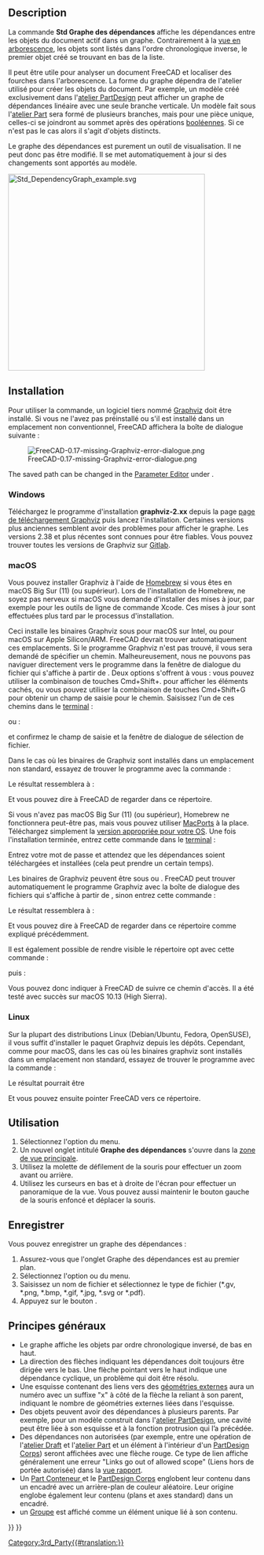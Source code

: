 <languages/>

{{Docnav/fr
|[[Std_SceneInspector/fr|Inspecteur du graphe de scène]]
|[[Std_ExportDependencyGraph/fr|Exporter le graphe des dépendances]]
|[[Std_Tools_Menu/fr|Menu Outils]]
|IconL=Std_SceneInspector.svg
|IconR=
|IconC=Freecad.svg
}}

{{GuiCommand/fr
|Name=Std DependencyGraph
|Name/fr=Std Graphe des dépendances
|MenuLocation=Outils → Graphe des dépendances...
|Workbenches=Tous
|SeeAlso=[[Std_ExportDependencyGraph|Std Exporter le graphe des dépendances]]
}}

== Description ==

La commande '''Std Graphe des dépendances''' affiche les dépendances entre les objets du document actif dans un graphe. Contrairement à la [[Tree_view/fr|vue en arborescence]], les objets sont listés dans l'ordre chronologique inverse, le premier objet créé se trouvant en bas de la liste.

Il peut être utile pour analyser un document FreeCAD et localiser des fourches dans l'arborescence. La forme du graphe dépendra de l'atelier utilisé pour créer les objets du document. Par exemple, un modèle créé exclusivement dans l'[[PartDesign_Workbench/fr|atelier PartDesign]] peut afficher un graphe de dépendances linéaire avec une seule branche verticale. Un modèle fait sous l'[[Part_Workbench/fr|atelier Part]] sera formé de plusieurs branches, mais pour une pièce unique, celles-ci se joindront au sommet après des opérations [[Part_Boolean/fr|booléennes]]. Si ce n'est pas le cas alors il s'agit d'objets distincts.

Le graphe des dépendances est purement un outil de visualisation. Il ne peut donc pas être modifié. Il se met automatiquement à jour si des changements sont apportés au modèle.

[[Image:Std_DependencyGraph_example.svg|400px]]
{{Caption|Exemple de graphe des dépendances avec un PartDesign corps à gauche et un objet créé avec des Part opérations à droite}}

==Installation== 

Pour utiliser la commande, un logiciel tiers nommé [https://graphviz.org/ Graphviz] doit être installé. Si vous ne l'avez pas préinstallé ou s'il est installé dans un emplacement non conventionnel, FreeCAD affichera la boîte de dialogue suivante :

[[File:FreeCAD-0.17-missing-Graphviz-error-dialogue.png]]

The saved path can be changed in the [[Std_DlgParameter|Parameter Editor]] under {{MenuCommand|BaseApp → Preferences → Paths → Graphviz}}.

<span id="Windows"></span>
=== Windows === 

Téléchargez le programme d'installation '''graphviz-2.xx''' depuis la page [https://graphviz.org/download/#windows page de téléchargement Graphviz] puis lancez l'installation. Certaines versions plus anciennes semblent avoir des problèmes pour afficher le graphe. Les versions 2.38 et plus récentes sont connues pour être fiables. Vous pouvez trouver toutes les versions de Graphviz sur [https://gitlab.com/graphviz/graphviz/-/releases Gitlab].

===macOS=== 

Vous pouvez installer Graphviz à l'aide de [https://brew.sh/ Homebrew] si vous êtes en macOS Big Sur (11) (ou supérieur). Lors de l'installation de Homebrew, ne soyez pas nerveux si macOS vous demande d'installer des mises à jour, par exemple pour les outils de ligne de commande Xcode. Ces mises à jour sont effectuées plus tard par le processus d'installation.

{{Code|lang=text|code=
brew install graphviz
}}

Ceci installe les binaires Graphviz sous {{FileName|/usr/local/bin}} pour macOS sur Intel, ou {{FileName|/opt/homebrew}} pour macOS sur Apple Silicon/ARM. FreeCAD devrait trouver automatiquement ces emplacements. Si le programme Graphviz n'est pas trouvé, il vous sera demandé de spécifier un chemin. Malheureusement, nous ne pouvons pas naviguer directement vers le programme dans la fenêtre de dialogue du fichier qui s'affiche à partir de {{MenuCommand|Outils → Graphe des dépendances...}}. Deux options s'offrent à vous : vous pouvez utiliser la combinaison de touches Cmd+Shift+. pour afficher les éléments cachés, ou vous pouvez utiliser la combinaison de touches Cmd+Shift+G pour obtenir un champ de saisie pour le chemin. Saisissez l'un de ces chemins dans le [https://fr.wikipedia.org/wiki/Terminal_(macOS) terminal] :

{{Code|lang=text|code=
/usr/local/bin
}}

ou :

{{Code|lang=text|code=
/opt/homebrew/bin
}}

et confirmez le champ de saisie et la fenêtre de dialogue de sélection de fichier.

Dans le cas où les binaires de Graphviz sont installés dans un emplacement non standard, essayez de trouver le programme avec la commande :

{{Code|lang=text|code=
type dot
}}

Le résultat ressemblera à : 

{{Code|lang=text|code=
dot is /usr/local/bin/dot
}}

Et vous pouvez dire à FreeCAD de regarder dans ce répertoire.

Si vous n'avez pas macOS Big Sur (11) (ou supérieur), Homebrew ne fonctionnera peut-être pas, mais vous pouvez utiliser [https://www.macports.org/index.php MacPorts] à la place. Téléchargez simplement la [https://www.macports.org/install.php version appropriée pour votre OS]. Une fois l'installation terminée, entrez cette commande dans le [https://fr.wikipedia.org/wiki/Terminal_(macOS) terminal] :

{{Code|lang=text|code=
sudo port install graphviz
}}

Entrez votre mot de passe et attendez que les dépendances soient téléchargées et installées (cela peut prendre un certain temps).

Les binaires de Graphviz peuvent être sous {{FileName|/usr/local/bin}} ou {{FileName|/opt/local/bin/dot}}. FreeCAD peut trouver automatiquement le programme Graphviz avec la boîte de dialogue des fichiers qui s'affiche à partir de {{MenuCommand|Outils → des dépendances...}}, sinon entrez cette commande :

{{Code|lang=text|code=
type dot
}}

Le résultat ressemblera à :

{{Code|lang=text|code=
dot is /opt/local/bin/dot
}}

Et vous pouvez dire à FreeCAD de regarder dans ce répertoire comme expliqué précédemment.

Il est également possible de rendre visible le répertoire opt avec cette commande :

{{Code|lang=text|code=
defaults write com.apple.finder AppleShowAllFiles YES;
}}

puis :

{{Code|lang=text|code=
killall Finder /System/Library/CoreServices/Finder.app;
}}

Vous pouvez donc indiquer à FreeCAD de suivre ce chemin d'accès. Il a été testé avec succès sur macOS 10.13 (High Sierra).

<span id="Linux"></span>
=== Linux === 

Sur la plupart des distributions Linux (Debian/Ubuntu, Fedora, OpenSUSE), il vous suffit d'installer le paquet Graphviz depuis les dépôts. Cependant, comme pour macOS, dans les cas où les binaires graphviz sont installés dans un emplacement non standard, essayez de trouver le programme avec la commande :

{{Code|lang=text|code=
type dot
}}

Le résultat pourrait être 

{{Code|lang=text|code=
dot is /usr/local/bin/dot
}}

Et vous pouvez ensuite pointer FreeCAD vers ce répertoire.

<span id="Usage"></span>
==Utilisation== 

# Sélectionnez l'option {{MenuCommand|Outils → [[Image:Std_DependencyGraph.svg|16px]] Graphe des dépendances...}} du menu.
# Un nouvel onglet intitulé '''Graphe des dépendances''' s'ouvre dans la [[Main_view_area/fr|zone de vue principale]].
# Utilisez la molette de défilement de la souris pour effectuer un zoom avant ou arrière.
# Utilisez les curseurs en bas et à droite de l'écran pour effectuer un panoramique de la vue. Vous pouvez aussi maintenir le bouton gauche de la souris enfoncé et déplacer la souris.

<span id="Save"></span>
==Enregistrer== 

Vous pouvez enregistrer un graphe des dépendances :
# Assurez-vous que l'onglet Graphe des dépendances est au premier plan.
# Sélectionnez l'option {{MenuCommand|Fichier → [[Std_Save/fr|Enregistrer]]}} ou {{MenuCommand|Fichier → [[Std_SaveAs/fr|Enregistrer sous]]}} du menu.
# Saisissez un nom de fichier et sélectionnez le type de fichier (*.gv, *.png, *.bmp, *.gif, *.jpg, *.svg or *.pdf).
# Appuyez sur le bouton {{Button|Enregistrer}}.

<span id="General_principles"></span>
==Principes généraux==

* Le graphe affiche les objets par ordre chronologique inversé, de bas en haut.
* La direction des flèches indiquant les dépendances doit toujours être dirigée vers le bas. Une flèche pointant vers le haut indique une dépendance cyclique, un problème qui doit être résolu.
* Une esquisse contenant des liens vers des [[Sketcher_External/fr|géométries externes]] aura un numéro avec un suffixe "x" à côté de la flèche la reliant à son parent, indiquant le nombre de géométries externes liées dans l'esquisse.
* Des objets peuvent avoir des dépendances à plusieurs parents. Par exemple, pour un modèle construit dans l'[[PartDesign_Workbench/fr|atelier PartDesign]], une cavité peut être liée à son esquisse et à la fonction protrusion qui l’a précédée.
* Des dépendances non autorisées (par exemple, entre une opération de l'[[Draft_Workbench/fr|atelier Draft]] et l'[[Part_Workbench/fr|atelier Part]] et un élément à l'intérieur d'un [[PartDesign Body/fr|PartDesign Corps]]) seront affichées avec une flèche rouge. Ce type de lien affiche généralement une erreur "Links go out of allowed scope" (Liens hors de portée autorisée) dans la [[Report_view/fr|vue rapport]].
* Un [[Std_Part/fr|Part Conteneur ]] et le [[PartDesign_Body/fr|PartDesign Corps]] englobent leur contenu dans un encadré avec un arrière-plan de couleur aléatoire. Leur origine englobe également leur contenu (plans et axes standard) dans un encadré.
* un [[Std_Group/fr|Groupe]] est affiché comme un élément unique lié à son contenu.


{{Docnav/fr
|[[Std_SceneInspector/fr|Inspecteur du graphe de scène‏‎]]
|[[Std_ExportDependencyGraph/fr|Exporter le graphe des dépendances]]
|[[Std_Tools_Menu/fr|Menu Outils]]
|IconL=Std_SceneInspector.svg
|IconR=
|IconC=Freecad.svg
}}

{{Std_Base_navi{{#translation:}}}}
{{Userdocnavi{{#translation:}}}}
[[Category:3rd_Party{{#translation:}}]]